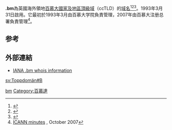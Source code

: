 {{expand English|time=2018-04-01T09:00:29+00:00}}
{{noteTA|G1=Country}}
'''.bm'''為英國海外領地[[百慕大|百慕大]][[國家及地區頂級域|國家及地區頂級域]]（ccTLD）的[[域名|域名]]<ref>{{Cite book|title=常用电脑词语速查手册|last=何弘主编|first=|publisher=西安：西安出版社|date=2000-07|isbn=7-80594-644-2|location=|pages=201-202}}</ref><ref>{{Cite book|title=英德汉广播电视技术词典|last=（德）赫伯特·蒂尔曼（Herbert Tillmann）编；梁瑛等译|first=|publisher=北京：中国广播电视出版社|year=2002|isbn=7-5043-3793-5|location=|pages=440-442}}</ref><ref>{{Cite book|title=大学计算机基础|last=刘丕娥主编|first=|publisher=哈尔滨：哈尔滨工业大学出版社|year=2010|isbn=978-7-5603-3056-3|location=|pages=342-345}}</ref>。1993年3月31日啟用。它最初於1993年3月由百慕大学院負責管理，2007年由百慕大注册总署負責管理<ref>[http://www.icann.org/minutes/prelim-report-16oct07.htm ICANN minutes] {{Wayback|url=http://www.icann.org/minutes/prelim-report-16oct07.htm |date=20081011081512 }}, October 2007</ref>。

== 参考 ==
{{reflist}}

== 外部連結 ==
* [http://www.iana.org/root-whois/bm.htm IANA .bm whois information]{{Wayback|url=http://www.iana.org/root-whois/bm.htm |date=20060417080637 }}

{{CcTLD}}
{{网络小作品}}

[[Category:國家及地區頂級域|bm]]
[[Category:百慕達|Category:百慕達]]

[[sv:Toppdomän#B|sv:Toppdomän#B]]